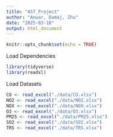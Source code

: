 ```yaml
---
title: "A57_Project"
author: "Anwar, Damaj, Zhu"
date: "2025-03-18"
output: html_document
---
```


```r
knitr::opts_chunk$set(echo = TRUE)
```

Load Dependencies
```r
library(tidyverse)
library(readxl)
```

Load Datasets
```r
CO <- read_excel("./data/CO.xlsx")
NO2 <- read_excel("./data/NO2.xlsx")
NOX <- read_excel("./data/NOX.xlsx")
O3 <- read_excel("./data/O3.xlsx")
PM25 <- read_excel("./data/PM25.xlsx")
SO2 <- read_excel("./data/SO2.xlsx")
TRS <- read_excel("./data/TRS.xlsx")
```

